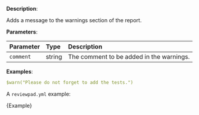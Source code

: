 
**Description**:

Adds a message to the warnings section of the report.

**Parameters**:

| Parameter  | Type    | Description                               |
| :--------- | :------ | :---------------------------------------- |
| `comment`  | string  | The comment to be added in the warnings.  |

**Examples**:

```yml
$warn("Please do not forget to add the tests.")
```

A `reviewpad.yml` example:

<CodeBlock language="yml" title="reviewpad.yml">{Example}</CodeBlock>
